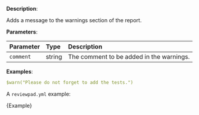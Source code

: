 
**Description**:

Adds a message to the warnings section of the report.

**Parameters**:

| Parameter  | Type    | Description                               |
| :--------- | :------ | :---------------------------------------- |
| `comment`  | string  | The comment to be added in the warnings.  |

**Examples**:

```yml
$warn("Please do not forget to add the tests.")
```

A `reviewpad.yml` example:

<CodeBlock language="yml" title="reviewpad.yml">{Example}</CodeBlock>
